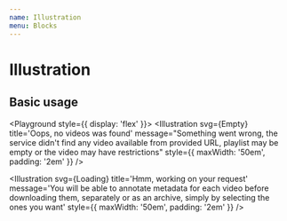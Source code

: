 ```yaml
---
name: Illustration
menu: Blocks
---
```



# Illustration

<PropsTable of={Illustration} />

## Basic usage

<Playground style={{ display: 'flex' }}>
  <Illustration
    svg={Empty}
    title='Oops, no videos was found'
    message="Something went wrong, the service didn't find any video available from provided URL, playlist may be empty or the video may have restrictions"
    style={{ maxWidth: '50em', padding: '2em' }}
  />

  <Illustration
    svg={Loading}
    title='Hmm, working on your request'
    message='You will be able to annotate metadata for each video before downloading them, separately or as an archive, simply by selecting the ones you want'
    style={{ maxWidth: '50em', padding: '2em' }}
  />
</Playground>
